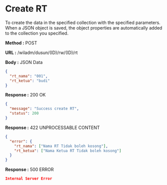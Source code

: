 
# Create RT

To create the data in the specified collection with the specified parameters.
When a JSON object is saved, the object properties are automatically added to the collection you specified.

**Method :** <Badge variant="success">POST</Badge>

**URL :** <Badge variant="dark">/wiladm/dusun/(ID)/rw/(ID)/rt</Badge>

**Body :** <Badge variant="warning">JSON Data</Badge>

```json
{
  "rt_nama": "001",
  "rt_ketua": "budi"
}
```

**Response :** <BadgeOutline variant="success">200 OK</BadgeOutline>

```json
{
  "message": "Success create RT",
  "status": 200
}
```

**Response :** <BadgeOutline variant="info">422 UNPROCESSABLE CONTENT</BadgeOutline>

```json
{
  "error": {
    "rt_nama": ["Nama RT Tidak boleh kosong"],
    "rt_ketua": ["Nama Ketua RT Tidak boleh kosong"]
  }
}
```

**Response :** <BadgeOutline variant="danger">500 ERROR</BadgeOutline>

```json
Internal Server Error
```
